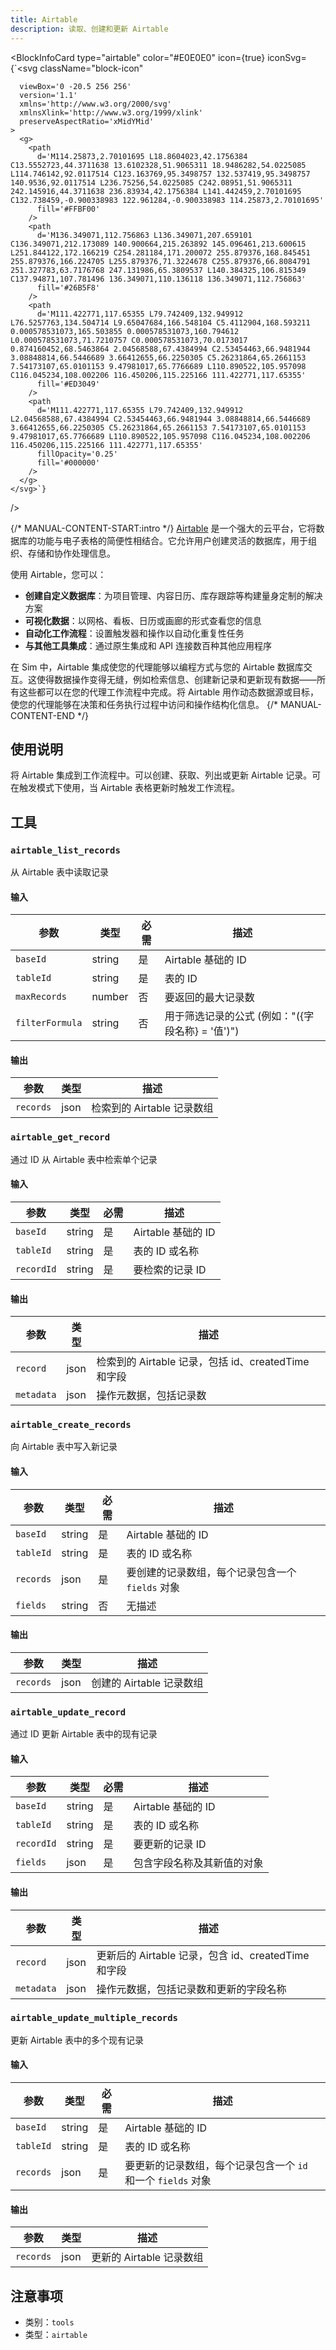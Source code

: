 ```yaml
---
title: Airtable
description: 读取、创建和更新 Airtable
---
```



<BlockInfoCard 
  type="airtable"
  color="#E0E0E0"
  icon={true}
  iconSvg={`<svg className="block-icon"
      
      
      
      viewBox='0 -20.5 256 256'
      version='1.1'
      xmlns='http://www.w3.org/2000/svg'
      xmlnsXlink='http://www.w3.org/1999/xlink'
      preserveAspectRatio='xMidYMid'
    >
      <g>
        <path
          d='M114.25873,2.70101695 L18.8604023,42.1756384 C13.5552723,44.3711638 13.6102328,51.9065311 18.9486282,54.0225085 L114.746142,92.0117514 C123.163769,95.3498757 132.537419,95.3498757 140.9536,92.0117514 L236.75256,54.0225085 C242.08951,51.9065311 242.145916,44.3711638 236.83934,42.1756384 L141.442459,2.70101695 C132.738459,-0.900338983 122.961284,-0.900338983 114.25873,2.70101695'
          fill='#FFBF00'
        />
        <path
          d='M136.349071,112.756863 L136.349071,207.659101 C136.349071,212.173089 140.900664,215.263892 145.096461,213.600615 L251.844122,172.166219 C254.281184,171.200072 255.879376,168.845451 255.879376,166.224705 L255.879376,71.3224678 C255.879376,66.8084791 251.327783,63.7176768 247.131986,65.3809537 L140.384325,106.815349 C137.94871,107.781496 136.349071,110.136118 136.349071,112.756863'
          fill='#26B5F8'
        />
        <path
          d='M111.422771,117.65355 L79.742409,132.949912 L76.5257763,134.504714 L9.65047684,166.548104 C5.4112904,168.593211 0.000578531073,165.503855 0.000578531073,160.794612 L0.000578531073,71.7210757 C0.000578531073,70.0173017 0.874160452,68.5463864 2.04568588,67.4384994 C2.53454463,66.9481944 3.08848814,66.5446689 3.66412655,66.2250305 C5.26231864,65.2661153 7.54173107,65.0101153 9.47981017,65.7766689 L110.890522,105.957098 C116.045234,108.002206 116.450206,115.225166 111.422771,117.65355'
          fill='#ED3049'
        />
        <path
          d='M111.422771,117.65355 L79.742409,132.949912 L2.04568588,67.4384994 C2.53454463,66.9481944 3.08848814,66.5446689 3.66412655,66.2250305 C5.26231864,65.2661153 7.54173107,65.0101153 9.47981017,65.7766689 L110.890522,105.957098 C116.045234,108.002206 116.450206,115.225166 111.422771,117.65355'
          fillOpacity='0.25'
          fill='#000000'
        />
      </g>
    </svg>`}
/>

{/* MANUAL-CONTENT-START:intro */}
[Airtable](https://airtable.com/) 是一个强大的云平台，它将数据库的功能与电子表格的简便性相结合。它允许用户创建灵活的数据库，用于组织、存储和协作处理信息。

使用 Airtable，您可以：

- **创建自定义数据库**：为项目管理、内容日历、库存跟踪等构建量身定制的解决方案
- **可视化数据**：以网格、看板、日历或画廊的形式查看您的信息
- **自动化工作流程**：设置触发器和操作以自动化重复性任务
- **与其他工具集成**：通过原生集成和 API 连接数百种其他应用程序

在 Sim 中，Airtable 集成使您的代理能够以编程方式与您的 Airtable 数据库交互。这使得数据操作变得无缝，例如检索信息、创建新记录和更新现有数据——所有这些都可以在您的代理工作流程中完成。将 Airtable 用作动态数据源或目标，使您的代理能够在决策和任务执行过程中访问和操作结构化信息。
{/* MANUAL-CONTENT-END */}

## 使用说明

将 Airtable 集成到工作流程中。可以创建、获取、列出或更新 Airtable 记录。可在触发模式下使用，当 Airtable 表格更新时触发工作流程。

## 工具

### `airtable_list_records`

从 Airtable 表中读取记录

#### 输入

| 参数 | 类型 | 必需 | 描述 |
| --------- | ---- | -------- | ----------- |
| `baseId` | string | 是 | Airtable 基础的 ID |
| `tableId` | string | 是 | 表的 ID |
| `maxRecords` | number | 否 | 要返回的最大记录数 |
| `filterFormula` | string | 否 | 用于筛选记录的公式 \(例如："\(\{字段名称\} = \'值\'\)"\) |

#### 输出

| 参数 | 类型 | 描述 |
| --------- | ---- | ----------- |
| `records` | json | 检索到的 Airtable 记录数组 |

### `airtable_get_record`

通过 ID 从 Airtable 表中检索单个记录

#### 输入

| 参数 | 类型 | 必需 | 描述 |
| --------- | ---- | -------- | ----------- |
| `baseId` | string | 是 | Airtable 基础的 ID |
| `tableId` | string | 是 | 表的 ID 或名称 |
| `recordId` | string | 是 | 要检索的记录 ID |

#### 输出

| 参数 | 类型 | 描述 |
| --------- | ---- | ----------- |
| `record` | json | 检索到的 Airtable 记录，包括 id、createdTime 和字段 |
| `metadata` | json | 操作元数据，包括记录数 |

### `airtable_create_records`

向 Airtable 表中写入新记录

#### 输入

| 参数 | 类型 | 必需 | 描述 |
| --------- | ---- | -------- | ----------- |
| `baseId` | string | 是 | Airtable 基础的 ID |
| `tableId` | string | 是 | 表的 ID 或名称 |
| `records` | json | 是 | 要创建的记录数组，每个记录包含一个 `fields` 对象 |
| `fields` | string | 否 | 无描述 |

#### 输出

| 参数 | 类型 | 描述 |
| --------- | ---- | ----------- |
| `records` | json | 创建的 Airtable 记录数组 |

### `airtable_update_record`

通过 ID 更新 Airtable 表中的现有记录

#### 输入

| 参数 | 类型 | 必需 | 描述 |
| --------- | ---- | -------- | ----------- |
| `baseId` | string | 是 | Airtable 基础的 ID |
| `tableId` | string | 是 | 表的 ID 或名称 |
| `recordId` | string | 是 | 要更新的记录 ID |
| `fields` | json | 是 | 包含字段名称及其新值的对象 |

#### 输出

| 参数 | 类型 | 描述 |
| --------- | ---- | ----------- |
| `record` | json | 更新后的 Airtable 记录，包含 id、createdTime 和字段 |
| `metadata` | json | 操作元数据，包括记录数和更新的字段名称 |

### `airtable_update_multiple_records`

更新 Airtable 表中的多个现有记录

#### 输入

| 参数 | 类型 | 必需 | 描述 |
| --------- | ---- | -------- | ----------- |
| `baseId` | string | 是 | Airtable 基础的 ID |
| `tableId` | string | 是 | 表的 ID 或名称 |
| `records` | json | 是 | 要更新的记录数组，每个记录包含一个 `id` 和一个 `fields` 对象 |

#### 输出

| 参数 | 类型 | 描述 |
| --------- | ---- | ----------- |
| `records` | json | 更新的 Airtable 记录数组 |

## 注意事项

- 类别：`tools`
- 类型：`airtable`
